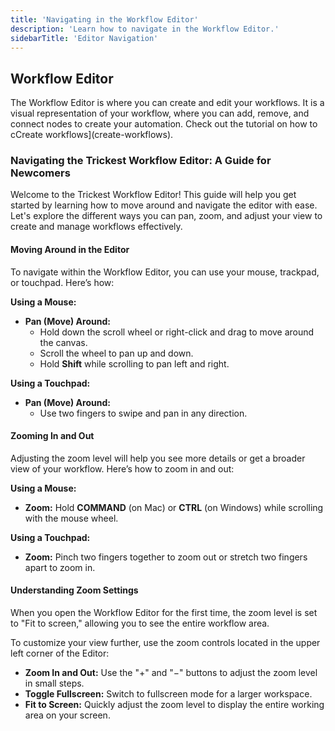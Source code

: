 ```yaml
---
title: 'Navigating in the Workflow Editor'
description: 'Learn how to navigate in the Workflow Editor.'
sidebarTitle: 'Editor Navigation'
---
```


## Workflow Editor

The Workflow Editor is where you can create and edit your workflows. It is a visual representation of your workflow, where you can add, remove, and connect nodes to create your automation. Check out the tutorial on how to cCreate workflows](create-workflows).

### Navigating the Trickest Workflow Editor: A Guide for Newcomers

Welcome to the Trickest Workflow Editor! This guide will help you get started by learning how to move around and navigate the editor with ease. Let's explore the different ways you can pan, zoom, and adjust your view to create and manage workflows effectively.

#### Moving Around in the Editor

To navigate within the Workflow Editor, you can use your mouse, trackpad, or touchpad. Here’s how:

**Using a Mouse:**
- **Pan (Move) Around:**
  - Hold down the scroll wheel or right-click and drag to move around the canvas.
  - Scroll the wheel to pan up and down.
  - Hold **Shift** while scrolling to pan left and right.
  
**Using a Touchpad:**
- **Pan (Move) Around:**
  - Use two fingers to swipe and pan in any direction.

#### Zooming In and Out

Adjusting the zoom level will help you see more details or get a broader view of your workflow. Here’s how to zoom in and out:

**Using a Mouse:**
- **Zoom:** Hold **COMMAND** (on Mac) or **CTRL** (on Windows) while scrolling with the mouse wheel.

**Using a Touchpad:**
- **Zoom:** Pinch two fingers together to zoom out or stretch two fingers apart to zoom in.

#### Understanding Zoom Settings

When you open the Workflow Editor for the first time, the zoom level is set to "Fit to screen," allowing you to see the entire workflow area.

To customize your view further, use the zoom controls located in the upper left corner of the Editor:

- **Zoom In and Out:** Use the "+" and "−" buttons to adjust the zoom level in small steps.
- **Toggle Fullscreen:** Switch to fullscreen mode for a larger workspace.
- **Fit to Screen:** Quickly adjust the zoom level to display the entire working area on your screen.